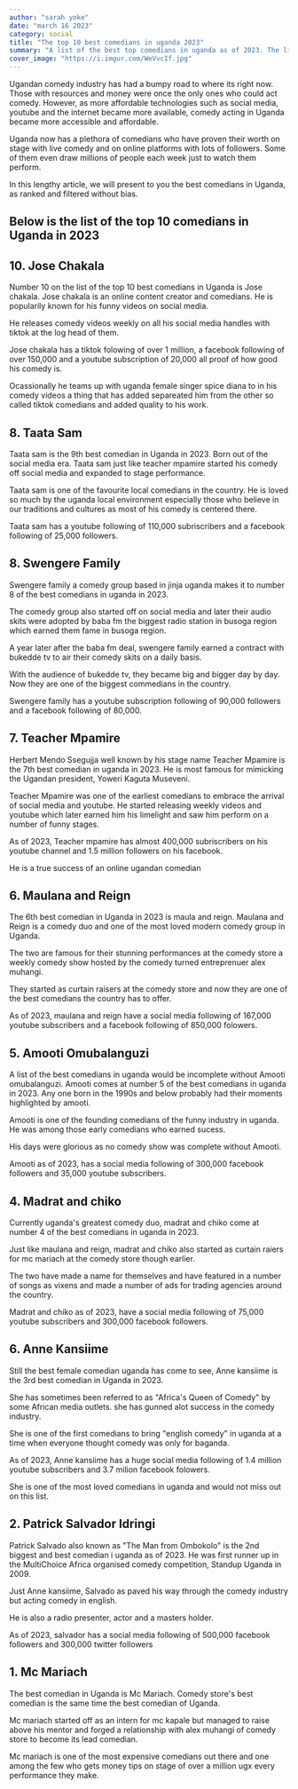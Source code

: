 ```yaml
---
author: "sarah yoke"
date: "march 16 2023"
category: social
title: "The top 10 best comedians in uganda 2023"
summary: "A list of the best top comedians in uganda as of 2023. The list is carefully well filtered to provide you just the best commedians has to produce "
cover_image: "https://i.imgur.com/WeVvcIf.jpg"
---
```


Ugandan comedy industry has had a bumpy road to where its right now. Those with resources and money were once the only ones who could act comedy. However, as more affordable technologies such as social media, youtube and the internet became more available, comedy acting in Uganda became more accessible and affordable.

Uganda now has a plethora of comedians who have proven their worth on stage with live comedy and on online platforms with lots of followers. Some of them even draw millions of people each week just to watch them perform.

In this lengthy article, we will present to you the best comedians in Uganda, as ranked and filtered without bias.

## Below is the list of the top 10 comedians in Uganda in 2023

<AdsComponent />

## 10. Jose Chakala

Number 10 on the list of the top 10 best comedians in Uganda is Jose chakala. Jose chakala is an online content creator and comedians. He is popularily known for his funny videos on social media.

He releases comedy videos weekly on all his social media handles with tiktok at the log head of them.

Jose chakala has a tiktok folowing of over 1 million, a facebook following of over 150,000 and a youtube subscription of 20,000 all proof of how good his comedy is.

Ocassionally he teams up with uganda female singer spice diana to in his comedy videos a thing that has added separeated him from the other so called tiktok comedians and added quality to his work.

## 8. Taata Sam

Taata sam is the 9th best comedian in Uganda in 2023. Born out of the social media era. Taata sam just like teacher mpamire started his comedy off social media and expanded to stage performance.

Taata sam is one of the favourite local comedians in the country. He is loved so much by the uganda local environment especially those who believe in our traditions and cultures as most of his comedy is centered there.

Taata sam has a youtube following of 110,000 subriscribers and a facebook following of 25,000 followers.

<AdsComponent />

## 8. Swengere Family

Swengere family a comedy group based in jinja uganda makes it to number 8 of the best comedians in uganda in 2023.

The comedy group also started off on social media and later their audio skits were adopted by baba fm the biggest radio station in busoga region which earned them fame in busoga region.

A year later after the baba fm deal, swengere family earned a contract with bukedde tv to air their comedy skits on a daily basis.

With the audience of bukedde tv, they became big and bigger day by day. Now they are one of the biggest commedians in the country.

Swengere family has a youtube subscription following of 90,000 followers and a facebook following of 80,000.

## 7. Teacher Mpamire

Herbert Mendo Ssegujja well known by his stage name Teacher Mpamire is the 7th best comedian in uganda in 2023. He is most famous for mimicking the Ugandan president, Yoweri Kaguta Museveni.

Teacher Mpamire was one of the earliest comedians to embrace the arrival of social media and youtube. He started releasing weekly videos and youtube which later earned him his limelight and saw him perform on a number of funny stages.

As of 2023, Teacher mpamire has almost 400,000 subriscribers on his youtube channel and 1.5 million followers on his facebook.

He is a true success of an online ugandan comedian

<AdsComponent />

## 6. Maulana and Reign

The 6th best comedian in Uganda in 2023 is maula and reign. Maulana and Reign is a comedy duo and one of the most loved modern comedy group in Uganda.

The two are famous for their stunning performances at the comedy store a weekly comedy show hosted by the comedy turned entreprenuer alex muhangi.

They started as curtain raisers at the comedy store and now they are one of the best comedians the country has to offer.

As of 2023, maulana and reign have a social media following of 167,000 youtube subscribers and a facebook following of 850,000 folowers.

## 5. Amooti Omubalanguzi

A list of the best comedians in uganda would be incomplete without Amooti omubalanguzi. Amooti comes at number 5 of the best comedians in uganda in 2023. Any one born in the 1990s and below probably had their moments highlighted by amooti.

Amooti is one of the founding comedians of the funny industry in uganda. He was among those early comedians who earned sucess.

His days were glorious as no comedy show was complete without Amooti.

Amooti as of 2023, has a social media following of 300,000 facebook followers and 35,000 youtube subscribers.

<AdsComponent />

## 4. Madrat and chiko

Currently uganda's greatest comedy duo, madrat and chiko come at number 4 of the best comedians in uganda in 2023.

Just like maulana and reign, madrat and chiko also started as curtain raiers for mc mariach at the comedy store though earlier.

The two have made a name for themselves and have featured in a number of songs as vixens and made a number of ads for trading agencies around the country.

Madrat and chiko as of 2023, have a social media following of 75,000 youtube subscribers and 300,000 facebook followers.

## 6. Anne Kansiime

Still the best female comedian uganda has come to see, Anne kansiime is the 3rd best comedian in Uganda in 2023.

She has sometimes been referred to as "Africa's Queen of Comedy" by some African media outlets. she has gunned alot success in the comedy industry.

She is one of the first comedians to bring "english comedy" in uganda at a time when everyone thought comedy was only for baganda.

As of 2023, Anne kansiime has a huge social media following of 1.4 million youtube subscribers and 3.7 milion facebook folowers.

She is one of the most loved comedians in uganda and would not miss out on this list.

<AdsComponent />

## 2. Patrick Salvador Idringi

Patrick Salvado also known as "The Man from Ombokolo" is the 2nd biggest and best comedian i uganda as of 2023. He was first runner up in the MultiChoice Africa organised comedy competition, Standup Uganda in 2009.

Just Anne kansiime, Salvado as paved his way through the comedy industry but acting comedy in english.

He is also a radio presenter, actor and a masters holder.

As of 2023, salvador has a social media following of 500,000 facebook followers and 300,000 twitter followers

## 1. Mc Mariach

The best comedian in Uganda is Mc Mariach. Comedy store's best comedian is the same time the best comedian of Uganda.

Mc mariach started off as an intern for mc kapale but managed to raise above his mentor and forged a relationship with alex muhangi of comedy store to become its lead comedian.

Mc mariach is one of the most expensive comedians out there and one among the few who gets money tips on stage of over a million ugx every performance they make.
